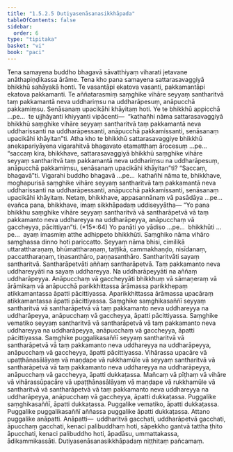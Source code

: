 ```yaml
---
title: "1.5.2.5 Dutiyasenāsanasikkhāpada"
tableOfContents: false
sidebar:
  order: 6
type: "tipitaka"
basket: "vi"
book: "paci"
---
```



<DynamicBreadcrumb />

<Division number="114" book="paci" bookNo="2" page="60">

<Paragraph number="400" book="paci">
Tena samayena buddho bhagavā sāvatthiyaṃ viharati jetavane anāthapiṇḍikassa ārāme. Tena kho pana samayena sattarasavaggiyā bhikkhū sahāyakā honti. Te vasantāpi ekatova vasanti, pakkamantāpi ekatova pakkamanti. Te aññatarasmiṃ saṃghike vihāre seyyaṃ santharitvā taṃ pakkamantā neva uddhariṃsu na uddharāpesuṃ, anāpucchā pakkamiṃsu. Senāsanaṃ upacikāhi khāyitaṃ hoti. Ye te bhikkhū appicchā …pe…  te ujjhāyanti khiyyanti vipācenti—  “kathañhi nāma sattarasavaggiyā bhikkhū saṃghike vihāre seyyaṃ santharitvā taṃ pakkamantā neva uddharissanti na uddharāpessanti, anāpucchā pakkamissanti, senāsanaṃ upacikāhi khāyitan”ti.
</Paragraph>

<Paragraph number="401" book="paci">
Atha kho te bhikkhū sattarasavaggiye bhikkhū anekapariyāyena vigarahitvā bhagavato etamatthaṃ ārocesuṃ …pe…  “saccaṃ kira, bhikkhave, sattarasavaggiyā bhikkhū saṃghike vihāre seyyaṃ santharitvā taṃ pakkamantā neva uddhariṃsu na uddharāpesuṃ, anāpucchā pakkamiṃsu, senāsanaṃ upacikāhi khāyitan”ti? “Saccaṃ, bhagavā”ti. Vigarahi buddho bhagavā …pe…  kathañhi nāma te, bhikkhave, moghapurisā saṃghike vihāre seyyaṃ santharitvā taṃ pakkamantā neva uddharissanti na uddharāpessanti, anāpucchā pakkamissanti, senāsanaṃ upacikāhi khāyitaṃ. Netaṃ, bhikkhave, appasannānaṃ vā pasādāya …pe…  evañca pana, bhikkhave, imaṃ sikkhāpadaṃ uddiseyyātha—
</Paragraph>

</Division>
<Division number="115" book="paci" bookNo="2" page="60">

<Paragraph number="402" book="paci">
<Emphasis>“Yo pana bhikkhu saṃghike vihāre seyyaṃ santharitvā vā santharāpetvā vā taṃ pakkamanto neva uddhareyya na uddharāpeyya, anāpucchaṃ vā gaccheyya, pācittiyan”</Emphasis>ti. (*15*:<Emphasis>64</Emphasis>)
</Paragraph>

</Division>
<Division number="116" book="paci" bookNo="2" page="61">

<Paragraph number="403" book="paci">
<Emphasis>Yo panā</Emphasis>ti yo yādiso …pe…  <Emphasis>bhikkhū</Emphasis>ti …pe…  ayaṃ imasmiṃ atthe adhippeto bhikkhūti.
</Paragraph>

<Paragraph number="404" book="paci">
<Emphasis>Saṃghiko</Emphasis> nāma vihāro saṃghassa dinno hoti pariccatto.
</Paragraph>

<Paragraph number="405" book="paci">
<Emphasis>Seyyaṃ</Emphasis> nāma bhisi, cimilikā uttarattharaṇaṃ, bhūmattharaṇaṃ, taṭṭikā, cammakhaṇḍo, nisīdanaṃ, paccattharaṇaṃ, tiṇasanthāro, paṇṇasanthāro.
</Paragraph>

<Paragraph number="406" book="paci">
<Emphasis>Santharitvā</Emphasis>ti sayaṃ santharitvā.
</Paragraph>

<Paragraph number="407" book="paci">
<Emphasis>Santharāpetvā</Emphasis>ti aññaṃ santharāpetvā.
</Paragraph>

<Paragraph number="408" book="paci">
<Emphasis>Taṃ pakkamanto neva uddhareyyā</Emphasis>ti na sayaṃ uddhareyya.
</Paragraph>

<Paragraph number="409" book="paci">
<Emphasis>Na uddharāpeyyā</Emphasis>ti na aññaṃ uddharāpeyya.
</Paragraph>

<Paragraph number="410" book="paci">
<Emphasis>Anāpucchaṃ vā gaccheyyā</Emphasis>ti bhikkhuṃ vā sāmaṇeraṃ vā ārāmikaṃ vā anāpucchā parikkhittassa ārāmassa parikkhepaṃ atikkamantassa āpatti pācittiyassa. Aparikkhittassa ārāmassa upacāraṃ atikkamantassa āpatti pācittiyassa. Saṃghike saṃghikasaññī seyyaṃ santharitvā vā santharāpetvā vā taṃ pakkamanto neva uddhareyya na uddharāpeyya, anāpucchaṃ vā gaccheyya, āpatti pācittiyassa. Saṃghike vematiko seyyaṃ santharitvā vā santharāpetvā vā taṃ pakkamanto neva uddhareyya na uddharāpeyya, anāpucchaṃ vā gaccheyya, āpatti pācittiyassa. Saṃghike puggalikasaññī seyyaṃ santharitvā vā santharāpetvā vā taṃ pakkamanto neva uddhareyya na uddharāpeyya, anāpucchaṃ vā gaccheyya, āpatti pācittiyassa.
</Paragraph>

</Division>
<Division number="117" book="paci" bookNo="2" page="61">

<Paragraph number="411" book="paci">
Vihārassa upacāre vā upaṭṭhānasālāyaṃ vā maṇḍape vā rukkhamūle vā seyyaṃ santharitvā vā santharāpetvā vā taṃ pakkamanto neva uddhareyya na uddharāpeyya, anāpucchaṃ vā gaccheyya, āpatti dukkaṭassa. Mañcaṃ vā pīṭhaṃ vā vihāre vā vihārassūpacāre vā upaṭṭhānasālāyaṃ vā maṇḍape vā rukkhamūle vā santharitvā vā santharāpetvā vā taṃ pakkamanto neva uddhareyya na uddharāpeyya, anāpucchaṃ vā gaccheyya, āpatti dukkaṭassa.
</Paragraph>

<Paragraph number="412" book="paci">
Puggalike saṃghikasaññī, āpatti dukkaṭassa. Puggalike vematiko, āpatti dukkaṭassa. Puggalike puggalikasaññī aññassa puggalike āpatti dukkaṭassa. Attano puggalike anāpatti.
</Paragraph>

</Division>
<Division number="118" book="paci" bookNo="2" page="62">

<Paragraph number="413" book="paci">
Anāpatti—  uddharitvā gacchati, uddharāpetvā gacchati, āpucchaṃ gacchati, kenaci palibuddhaṃ hoti, sāpekkho gantvā tattha ṭhito āpucchati, kenaci palibuddho hoti, āpadāsu, ummattakassa, ādikammikassāti.

</Paragraph>
</Division>

<Paragraph number="414" type="center" book="paci">
Dutiyasenāsanasikkhāpadaṃ niṭṭhitaṃ pañcamaṃ.
</Paragraph>